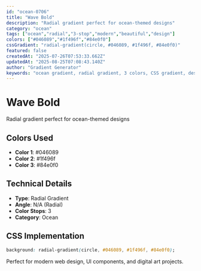 ```yaml
---
id: "ocean-0706"
title: "Wave Bold"
description: "Radial gradient perfect for ocean-themed designs"
category: "ocean"
tags: ["ocean","radial","3-stop","modern","beautiful","design"]
colors: ["#046089","#1f496f","#84e0f0"]
cssGradient: "radial-gradient(circle, #046089, #1f496f, #84e0f0)"
featured: false
createdAt: "2025-07-26T07:53:33.662Z"
updatedAt: "2025-08-25T07:08:43.140Z"
author: "Gradient Generator"
keywords: "ocean gradient, radial gradient, 3 colors, CSS gradient, design, #046089, #1f496f, #84e0f0"
---
```


# Wave Bold

Radial gradient perfect for ocean-themed designs

## Colors Used
- **Color 1**: #046089
- **Color 2**: #1f496f
- **Color 3**: #84e0f0

## Technical Details
- **Type**: Radial Gradient
- **Angle**: N/A (Radial)
- **Color Stops**: 3
- **Category**: Ocean

## CSS Implementation
```css
background: radial-gradient(circle, #046089, #1f496f, #84e0f0);
```

Perfect for modern web design, UI components, and digital art projects.
